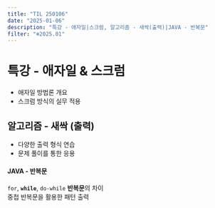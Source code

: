 ```yaml
---
title: "TIL 250106"
date: "2025-01-06"
description: "특강 - 애자일|스크럼, 알고리즘 - 새싹(출력)|JAVA - 반복문"
filter: "❄️2025.01"
---
```


# 특강 - 애자일 & 스크럼  
- 애자일 방법론 개요  
- 스크럼 방식의 실무 적용  

## 알고리즘 - 새싹 (출력)  
- 다양한 출력 형식 연습  
- 문제 풀이를 통한 응용  

#### JAVA - 반복문  
`for`, **`while`**, `do-while` **반복문**의 차이  
중첩 반복문을 활용한 패턴 출력